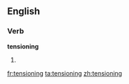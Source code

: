 ==English==

===Verb===
'''tensioning'''

# {{present participle of|[[tension]]}}

[[fr:tensioning]]
[[ta:tensioning]]
[[zh:tensioning]]